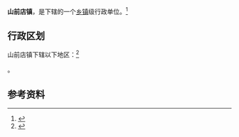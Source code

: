 {{中国乡级行政区|37/06/82/114/000}}

'''山前店镇'''，是{{PRC admin/fullname|37/06/82/114/000|3}}下辖的一个[[乡镇|乡镇]]级行政单位。<ref>{{PRC admin/ref sgc|{{PRC admin/parent|37/06/82/114/000}}}}</ref>

== 行政区划 ==

山前店镇下辖以下地区：<ref>{{PRC admin/ref sgc|37/06/82/114/000}}</ref>

{{PRC admin/children|37/06/82/114/000}}。

== 参考资料 ==

{{reflist}}

{{行政区划小作品}}
{{PRC admin/navcat|37/06/82/114/000}}